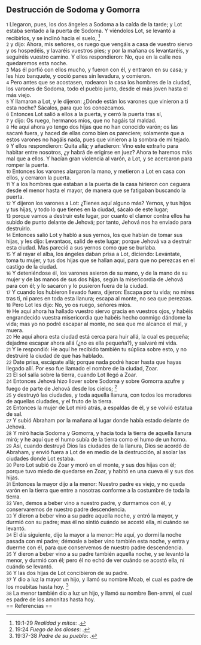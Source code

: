 == Destrucción de Sodoma y Gomorra ==

{{anchor|1}} <small>1</small> Llegaron, pues, los dos ángeles a Sodoma a la caída de la tarde; y Lot estaba sentado a la puerta de Sodoma. Y viéndolos Lot, se levantó a recibirlos, y se inclinó hacia el suelo, <ref>19:1-29 ''Realidad y mitos'': {{lib|LU|93|6|7}}.</ref><br>
{{anchor|2}} <small>2</small> y dijo: Ahora, mis señores, os ruego que vengáis a casa de vuestro siervo y os hospedéis, y lavaréis vuestros pies; y por la mañana os levantaréis, y seguiréis vuestro camino. Y ellos respondieron: No, que en la calle nos quedaremos esta noche.<br>
{{anchor|3}} <small>3</small> Mas él porfió con ellos mucho, y fueron con él, y entraron en su casa; y les hizo banquete, y coció panes sin levadura, y comieron.<br>
{{anchor|4}} <small>4</small> Pero antes que se acostasen, rodearon la casa los hombres de la ciudad, los varones de Sodoma, todo el pueblo junto, desde el más joven hasta el más viejo.<br>
{{anchor|5}} <small>5</small> Y llamaron a Lot, y le dijeron: ¿Dónde están los varones que vinieron a ti esta noche? Sácalos, para que los conozcamos.<br>
{{anchor|6}} <small>6</small> Entonces Lot salió a ellos a la puerta, y cerró la puerta tras sí,<br>
{{anchor|7}} <small>7</small> y dijo: Os ruego, hermanos míos, que no hagáis tal maldad.<br>
{{anchor|8}} <small>8</small> He aquí ahora yo tengo dos hijas que no han conocido varón; os las sacaré fuera, y haced de ellas como bien os pareciere; solamente que a estos varones no hagáis nada, pues que vinieron a la sombra de mi tejado.<br>
{{anchor|9}} <small>9</small> Y ellos respondieron: Quita allá; y añadieron: Vino este extraño para habitar entre nosotros, ¿y habrá de erigirse en juez? Ahora te haremos más mal que a ellos. Y hacían gran violencia al varón, a Lot, y se acercaron para romper la puerta.<br>
{{anchor|10}} <small>10</small> Entonces los varones alargaron la mano, y metieron a Lot en casa con ellos, y cerraron la puerta.<br>
{{anchor|11}} <small>11</small> Y a los hombres que estaban a la puerta de la casa hirieron con ceguera desde el menor hasta el mayor, de manera que se fatigaban buscando la puerta.<br>
{{anchor|12}} <small>12</small> Y dijeron los varones a Lot: ¿Tienes aquí alguno más? Yernos, y tus hijos y tus hijas, y todo lo que tienes en la ciudad, sácalo de este lugar;<br>
{{anchor|13}} <small>13</small> porque vamos a destruir este lugar, por cuanto el clamor contra ellos ha subido de punto delante de Jehová; por tanto, Jehová nos ha enviado para destruirlo.<br>
{{anchor|14}} <small>14</small> Entonces salió Lot y habló a sus yernos, los que habían de tomar sus hijas, y les dijo: Levantaos, salid de este lugar; porque Jehová va a destruir esta ciudad. Mas pareció a sus yernos como que se burlaba.<br>
{{anchor|15}} <small>15</small> Y al rayar el alba, los ángeles daban prisa a Lot, diciendo: Levántate, toma tu mujer, y tus dos hijas que se hallan aquí, para que no perezcas en el castigo de la ciudad.<br>
{{anchor|16}} <small>16</small> Y deteniéndose él, los varones asieron de su mano, y de la mano de su mujer y de las manos de sus dos hijas, según la misericordia de Jehová para con él; y lo sacaron y lo pusieron fuera de la ciudad.<br>
{{anchor|17}} <small>17</small> Y cuando los hubieron llevado fuera, dijeron: Escapa por tu vida; no mires tras ti, ni pares en toda esta llanura; escapa al monte, no sea que perezcas.<br>
{{anchor|18}} <small>18</small> Pero Lot les dijo: No, yo os ruego, señores míos.<br>
{{anchor|19}} <small>19</small> He aquí ahora ha hallado vuestro siervo gracia en vuestros ojos, y habéis engrandecido vuestra misericordia que habéis hecho conmigo dándome la vida; mas yo no podré escapar al monte, no sea que me alcance el mal, y muera.<br>
{{anchor|20}} <small>20</small> He aquí ahora esta ciudad está cerca para huir allá, la cual es pequeña; dejadme escapar ahora allá (¿no es ella pequeña?), y salvaré mi vida.<br>
{{anchor|21}} <small>21</small> Y le respondió: He aquí he recibido también tu súplica sobre esto, y no destruiré la ciudad de que has hablado.<br>
{{anchor|22}} <small>22</small> Date prisa, escápate allá; porque nada podré hacer hasta que hayas llegado allí. Por eso fue llamado el nombre de la ciudad, Zoar.<br>
{{anchor|23}} <small>23</small> El sol salía sobre la tierra, cuando Lot llegó a Zoar.<br>
{{anchor|24}} <small>24</small> Entonces Jehová hizo llover sobre Sodoma y sobre Gomorra azufre y fuego de parte de Jehová desde los cielos; <ref>19:24 ''Fuego de los dioses'': {{lib|LU|69|6|6}}.</ref><br>
{{anchor|25}} <small>25</small> y destruyó las ciudades, y toda aquella llanura, con todos los moradores de aquellas ciudades, y el fruto de la tierra.<br>
{{anchor|26}} <small>26</small> Entonces la mujer de Lot miró atrás, a espaldas de él, y se volvió estatua de sal.<br>
{{anchor|27}} <small>27</small> Y subió Abraham por la mañana al lugar donde había estado delante de Jehová.<br>
{{anchor|28}} <small>28</small> Y miró hacia Sodoma y Gomorra, y hacia toda la tierra de aquella llanura miró; y he aquí que el humo subía de la tierra como el humo de un horno.<br>
{{anchor|29}} <small>29</small> Así, cuando destruyó Dios las ciudades de la llanura, Dios se acordó de Abraham, y envió fuera a Lot de en medio de la destrucción, al asolar las ciudades donde Lot estaba.<br>
{{anchor|30}} <small>30</small> Pero Lot subió de Zoar y moró en el monte, y sus dos hijas con él; porque tuvo miedo de quedarse en Zoar, y habitó en una cueva él y sus dos hijas.<br>
{{anchor|31}} <small>31</small> Entonces la mayor dijo a la menor: Nuestro padre es viejo, y no queda varón en la tierra que entre a nosotras conforme a la costumbre de toda la tierra.<br>
{{anchor|32}} <small>32</small> Ven, demos a beber vino a nuestro padre, y durmamos con él, y conservaremos de nuestro padre descendencia.<br>
{{anchor|33}} <small>33</small> Y dieron a beber vino a su padre aquella noche, y entró la mayor, y durmió con su padre; mas él no sintió cuándo se acostó ella, ni cuándo se levantó.<br>
{{anchor|34}} <small>34</small> El día siguiente, dijo la mayor a la menor: He aquí, yo dormí la noche pasada con mi padre; démosle a beber vino también esta noche, y entra y duerme con él, para que conservemos de nuestro padre descendencia.<br>
{{anchor|35}} <small>35</small> Y dieron a beber vino a su padre también aquella noche, y se levantó la menor, y durmió con él; pero él no echó de ver cuándo se acostó ella, ni cuándo se levantó.<br>
{{anchor|36}} <small>36</small> Y las dos hijas de Lot concibieron de su padre.<br>
{{anchor|37}} <small>37</small> Y dio a luz la mayor un hijo, y llamó su nombre Moab, el cual es padre de los moabitas hasta hoy. <ref>19:37-38 ''Padre de su pueblo'': {{lib|LU|70|6|2}}.</ref><br>
{{anchor|38}} <small>38</small> La menor también dio a luz un hijo, y llamó su nombre Ben-ammi, el cual es padre de los amonitas hasta hoy.<br>
== Referencias ==

<references />

